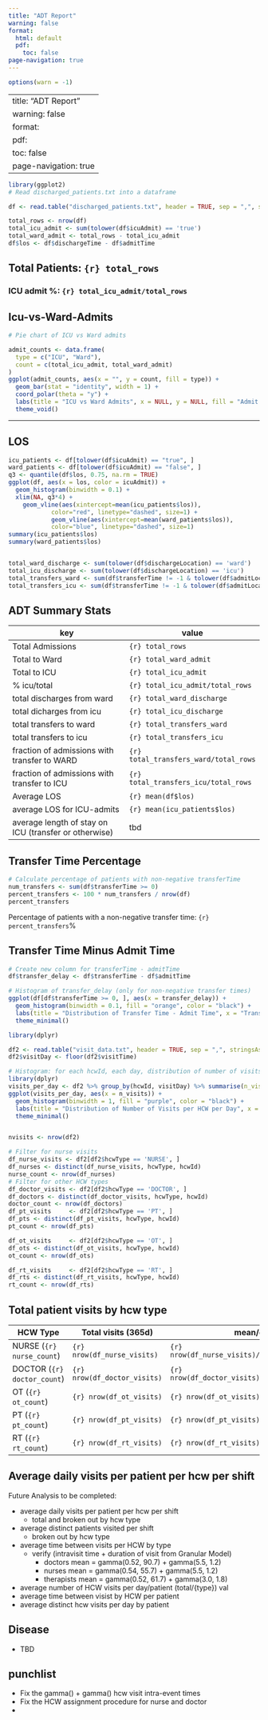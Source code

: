 ```yaml
---
title: "ADT Report"
warning: false
format: 
  html: default
  pdf: 
    toc: false
page-navigation: true
---
```


```r
options(warn = -1)
```
---
title: "ADT Report"
warning: false
format: 
  pdf: 
    toc: false
page-navigation: true
---



```r
library(ggplot2)
# Read discharged_patients.txt into a dataframe

df <- read.table("discharged_patients.txt", header = TRUE, sep = ",", stringsAsFactors = FALSE)

total_rows <- nrow(df)
total_icu_admit <- sum(tolower(df$icuAdmit) == 'true')
total_ward_admit <- total_rows - total_icu_admit
df$los <- df$dischargeTime - df$admitTime


```

## Total Patients: `{r} total_rows`
### ICU admit %: `{r} total_icu_admit/total_rows`
 
## Icu-vs-Ward-Admits

```r
# Pie chart of ICU vs Ward admits

admit_counts <- data.frame(
  type = c("ICU", "Ward"),
  count = c(total_icu_admit, total_ward_admit)
)
ggplot(admit_counts, aes(x = "", y = count, fill = type)) +
  geom_bar(stat = "identity", width = 1) +
  coord_polar(theta = "y") +
  labs(title = "ICU vs Ward Admits", x = NULL, y = NULL, fill = "Admit Type") +
  theme_void()
```



---

## LOS

```r
icu_patients <- df[tolower(df$icuAdmit) == "true", ]
ward_patients <- df[tolower(df$icuAdmit) == "false", ]
q3 <- quantile(df$los, 0.75, na.rm = TRUE)
ggplot(df, aes(x = los, color = icuAdmit)) +
  geom_histogram(binwidth = 0.1) +
  xlim(NA, q3*4) +
    geom_vline(aes(xintercept=mean(icu_patients$los)),
            color="red", linetype="dashed", size=1) +
            geom_vline(aes(xintercept=mean(ward_patients$los)),
            color="blue", linetype="dashed", size=1)
summary(icu_patients$los)
summary(ward_patients$los)


total_ward_discharge <- sum(tolower(df$dischargeLocation) == 'ward')
total_icu_discharge <- sum(tolower(df$dischargeLocation) == 'icu')
total_transfers_ward <- sum(df$transferTime != -1 & tolower(df$admitLocation) == 'icu')
total_transfers_icu <- sum(df$transferTime != -1 & tolower(df$admitLocation) == 'ward')

```
\newpage
## ADT Summary Stats

 key   | value   
-----|-----
Total Admissions | `{r} total_rows`
Total to Ward| `{r} total_ward_admit`
Total to ICU| `{r} total_icu_admit`
% icu/total|     `{r} total_icu_admit/total_rows`
total discharges from ward| `{r} total_ward_discharge`
total dicharges from icu| `{r} total_icu_discharge`
total transfers to ward| `{r} total_transfers_ward`
total transfers to icu| `{r} total_transfers_icu`
fraction of admissions with transfer to WARD| `{r} total_transfers_ward/total_rows`
fraction of admissions with transfer to ICU| `{r} total_transfers_icu/total_rows`
Average LOS| `{r} mean(df$los)` 
average LOS for ICU-admits| `{r} mean(icu_patients$los)` 
average length of stay on ICU (transfer or otherwise)| tbd 
 


## Transfer Time Percentage

```r
# Calculate percentage of patients with non-negative transferTime
num_transfers <- sum(df$transferTime >= 0)
percent_transfers <- 100 * num_transfers / nrow(df)
percent_transfers
```

Percentage of patients with a non-negative transfer time: `{r} percent_transfers`%

## Transfer Time Minus Admit Time

```r
# Create new column for transferTime - admitTime
df$transfer_delay <- df$transferTime - df$admitTime

# Histogram of transfer_delay (only for non-negative transfer times)
ggplot(df[df$transferTime >= 0, ], aes(x = transfer_delay)) +
  geom_histogram(binwidth = 0.1, fill = "orange", color = "black") +
  labs(title = "Distribution of Transfer Time - Admit Time", x = "Transfer Delay (days)", y = "Count") +
  theme_minimal()
```

```r
library(dplyr)

df2 <- read.table("visit_data.txt", header = TRUE, sep = ",", stringsAsFactors = FALSE)
df2$visitDay <- floor(df2$visitTime)

# Histogram: for each hcwId, each day, distribution of number of visits
library(dplyr)
visits_per_day <- df2 %>% group_by(hcwId, visitDay) %>% summarise(n_visits = n())
ggplot(visits_per_day, aes(x = n_visits)) +
  geom_histogram(binwidth = 1, fill = "purple", color = "black") +
  labs(title = "Distribution of Number of Visits per HCW per Day", x = "Number of Visits", y = "Count (HCW-Day pairs)") +
  theme_minimal()


nvisits <- nrow(df2)

# Filter for nurse visits
df_nurse_visits <- df2[df2$hcwType == 'NURSE', ]
df_nurses <- distinct(df_nurse_visits, hcwType, hcwId)
nurse_count <- nrow(df_nurses)
# Filter for other HCW types
df_doctor_visits <- df2[df2$hcwType == 'DOCTOR', ]
df_doctors <- distinct(df_doctor_visits, hcwType, hcwId)
doctor_count <- nrow(df_doctors)
df_pt_visits     <- df2[df2$hcwType == 'PT', ]
df_pts <- distinct(df_pt_visits, hcwType, hcwId)
pt_count <- nrow(df_pts)

df_ot_visits     <- df2[df2$hcwType == 'OT', ]
df_ots <- distinct(df_ot_visits, hcwType, hcwId)
ot_count <- nrow(df_ots)

df_rt_visits     <- df2[df2$hcwType == 'RT', ]
df_rts <- distinct(df_rt_visits, hcwType, hcwId)
rt_count <- nrow(df_rts)

```

<!-- Content for transfer vs not page -->
\newpage

## Total patient visits by hcw type

HCW Type | Total visits (365d) | mean/day
------ | ----- | -----
NURSE (`{r} nurse_count`) | `{r} nrow(df_nurse_visits)` | `{r} nrow(df_nurse_visits)/365.0/nurse_count`
DOCTOR (`{r} doctor_count`) | `{r} nrow(df_doctor_visits)` | `{r} nrow(df_doctor_visits)/365.0/doctor_count`
OT (`{r} ot_count`) | `{r} nrow(df_ot_visits)` | `{r} nrow(df_ot_visits)/365.0/ot_count`
PT (`{r} pt_count`) | `{r} nrow(df_pt_visits)` | `{r} nrow(df_pt_visits)/365.0/pt_count`
RT (`{r} rt_count`) | `{r} nrow(df_rt_visits)` | `{r} nrow(df_rt_visits)/365.0/rt_count`


## Average daily visits per patient per hcw per shift



::: {.callout-important}
Future Analysis to be completed:

* average daily visits per patient per hcw per shift
    + total and broken out by hcw type
* average distinct patients visited per shift
    + broken out by hcw type
* average time between visits per HCW by type
    + verify (intravisit time + duration of visit from Granular Model)
        - doctors mean = gamma(0.52, 90.7) + gamma(5.5, 1.2)
        - nurses mean = gamma(0.54, 55.7) + gamma(5.5, 1.2)
        - therapists mean = gamma(0.52, 61.7) + gamma(3.0, 1.8)
* average number of HCW visits per day/patient (total/{type}) val
* average time between visist by HCW per patient 
* average distinct hcw visits per day by patient 

## Disease
* TBD

## punchlist
* Fix the gamma() + gamma() hcw visit intra-event times
* Fix the HCW assignment procedure for nurse and doctor
* 
:::